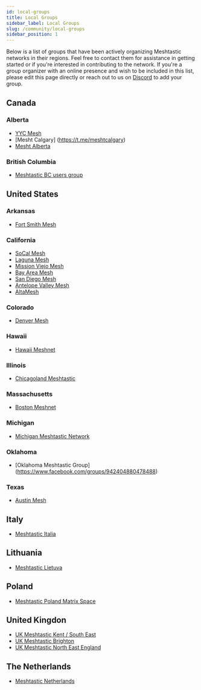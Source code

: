 ```yaml
---
id: local-groups
title: Local Groups
sidebar_label: Local Groups
slug: /community/local-groups
sidebar_position: 1
---
```



Below is a list of groups that have been actively organizing Meshtastic networks in their regions. Feel free to contact
them for assistance in getting started or if you're interested in contributing to the network. If you're a group
organizer with an online presence and wish to be included in this list, please edit this page directly or reach out to
us on [Discord](https://discord.com/invite/ktMAKGBnBs) to add your group.

## Canada
### Alberta
- [YYC Mesh](https://yycmesh.com/)
- [Mesht Calgary] (https://t.me/meshtcalgary)
- [Mesht Alberta](https://t.me/meshtAlta)

### British Columbia
- [Meshtastic BC users group](https://t.me/Mesh_BC)

## United States

### Arkansas
- [Fort Smith Mesh](https://discord.com/invite/nwsvcXeqMX)

### California
- [SoCal Mesh](https://socalmesh.org)
- [Laguna Mesh](https://lagunamesh.com)
- [Mission Viejo Mesh](https://missionviejomesh.org/)
- [Bay Area Mesh](https://canvis.app/z2k8a8)
- [San Diego Mesh](https://discord.gg/k8RputgWgD)
- [Antelope Valley Mesh](https://www.avmesh.org/)
- [AltaMesh](https://altamesh.net/)

### Colorado
- [Denver Mesh](https://denvermesh.org)

### Hawaii
- [Hawaii Meshnet](https://www.hawaiimesh.net/)

### Illinois
- [Chicagoland Meshtastic](https://chicagolandmesh.org/)

### Massachusetts
- [Boston Meshnet](https://github.com/Darachnid/Boston-Meshnet)

### Michigan
- [Michigan Meshtastic Network](https://discord.gg/3A5RREcBcc)

### Oklahoma
- [Oklahoma Meshtastic Group] (https://www.facebook.com/groups/942404880478488)

### Texas
- [Austin Mesh](https://austinmesh.org/)

## Italy
- [Meshtastic Italia](https://t.me/meshtastic_italia)

## Lithuania
- [Meshtastic Lietuva](https://www.facebook.com/groups/1122509422249414)

## Poland
- [Meshtastic Poland Matrix Space](https://matrix.to/#/#meshtasticpl:matrix.org)

## United Kingdon
- [UK Meshtastic Kent / South East](https://www.facebook.com/groups/ukmeshtastickent/)
- [UK Meshtastic Brighton](https://www.facebook.com/groups/3696312513946679/)
- [UK Meshtastic North East England](https://www.facebook.com/groups/meshtasticnortheastengland/)

## The Netherlands
- [Meshtastic Netherlands](https://t.me/meshtastic_nl)




